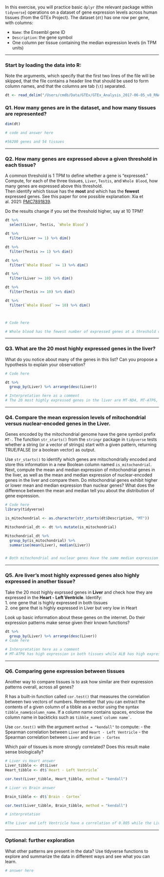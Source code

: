 In this exercise, you will practice basic `dplyr` (the relevant package within `tidyverse`) operations on a dataset of gene expression levels across human tissues (from the GTEx Project). The dataset (`dt`) has one row per gene, with columns:

-   `Name`: the Ensembl gene ID\
-   `Description`: the gene symbol
-   One column per tissue containing the median expression levels (in TPM units)

------------------------------------------------------------------------

### Start by loading the data into R:

Note the arguments, which specify that the first two lines of the file will be skipped, that the file contains a header line that should be used to form column names, and that the columns are tab (`\t`) separated.

```r
dt <- read_delim("/Users/cmdb/Data/GTEx/GTEx_Analysis_2017-06-05_v8_RNASeQCv1.1.9_gene_median_tpm.gct.gz", skip = 2, col_names = TRUE, delim = "\t")
```

### Q1. How many genes are in the dataset, and how many tissues are represented?

```r

dim(dt)

# code and answer here

#56200 genes and 54 tissues
```

------------------------------------------------------------------------

### Q2. How many genes are expressed above a given threshold in each tissue?

A common threshold is 1 TPM to define whether a gene is "expressed."\
Compute, for each of the three tissues, `Liver`, `Testis`, and `Whole Blood`, how many genes are expressed above this threshold.\
Then identify which tissue has the **most** and which has the **fewest** expressed genes. See this paper for one possible explanation: Xia et al. 2021: [PMC7891839](https://pmc.ncbi.nlm.nih.gov/articles/PMC7891839/).

Do the results change if you set the threshold higher, say at 10 TPM?

```r

dt %>%
  select(Liver, Testis, `Whole Blood`)

dt %>%
  filter(Liver >= 1) %>% dim()

dt %>%
  filter(Testis >= 1) %>% dim()

dt %>%
  filter(`Whole Blood` >= 1) %>% dim()

dt %>%
  filter(Liver >= 10) %>% dim()

dt %>%
  filter(Testis >= 10) %>% dim()

dt %>%
  filter(`Whole Blood` >= 10) %>% dim()



# Code here

# Whole blood has the fewest number of expressed genes at a threshold of both 1 and 10. Testis have the highest number of expressed genes at a threshold of both 1 and 10.

```

------------------------------------------------------------------------

### Q3. What are the 20 most highly expressed genes in the liver?

What do you notice about many of the genes in this list? Can you propose a hypothesis to explain your observation?

```r

# Code here

dt %>%
  group_by(Liver) %>% arrange(desc(Liver))

# Interpretation here as a comment
# The 20 most highly expressed genes in the liver are MT-ND4, MT-ATP6, MT-CO2, MT-CO3, MT-CO1, MT-CYB, MT-ATP8, MT-ND4L, ALB, MT-ND2, MT-ND1, MT-ND3, MT-RNR2, HP, SAA1, ORM1, FTL, APOC3, FGB, MT-ND5, and FGG. Most have the prefix "MT" which I interpreted to indicate they are mitochondrial genes. Liver cells have high density of mitochondria, so the higher density could explain the higher expression levels.
```

------------------------------------------------------------------------

### Q4. Compare the mean expression levels of mitochondrial versus nuclear-encoded genes in the Liver.

Genes encoded by the mitochondrial genome have the gene symbol prefix `MT-`. The function `str_starts()` from the `stringr` package in `tidyverse` tests whether a string (or a vector of strings) start with a given pattern, returning TRUE/FALSE (or a boolean vector) as output.

Use `str_starts()` to identify which genes are mitochondrially encoded and store this information in a new Boolean column named `is_mitochondrial`. Next, compute the mean and median expression of mitochondrial genes in the liver, as well as the mean and median expression of nuclear-encoded genes in the liver and compare them. Do mitochondrial genes exhibit higher or lower mean and median expression than nuclear genes? What does the difference between the mean and median tell you about the distribution of gene expression.

```r
# Code here
library(tidyverse)

is_mitochondrial <- as.character(str_starts(dt$Description, "MT"))

Mitochondrial_dt <- dt %>% mutate(is_mitochondrial)

Mitochondrial_dt %>%
  group_by(is_mitochondrial) %>%
  summarise(mean(Liver), median(Liver))


# Both mitochondrial and nuclear genes have the same median expression of 0, although mitochondrial genes have a much higher mean expression than nuclear genes. This tells us more about the distribution of data: that the higher mean expression among mitochondrial genes is powered by a small number of genes with very high expression.
```

------------------------------------------------------------------------

### Q5. Are liver’s most highly expressed genes also highly expressed in another tissue?

Take the 20 most highly exprssed genes in **Liver** and check how they are expressed in the **Heart - Left Ventricle**. Identify:\
1. one gene that is highly expressed in both tissues\
2. one gene that is highly expressed in Liver but very low in Heart

Look up basic information about these genes on the internet. Do their expression patterns make sense given their known functions?

```r
dt %>%
  group_by(Liver) %>% arrange(desc(Liver))
# Code here

# Interpretation here as a comment
# MT-ATP6 has high expression in both tissues while ALB has high expression in the liver but very low expression in the heart. MT-ATP6 encodes subunit 6 of ATP synthase. Since all cells need to produce energy, it makes sense that this gene would be strongly expressed in many different tissues. ALB encodes albumin, which is produced by the liver, so it makes sense that the expression of this gene is very high in the liver and low in other tissues.
```

------------------------------------------------------------------------

### Q6. Comparing gene expression between tissues

Another way to compare tissues is to ask how similar are their expression patterns overall, across all genes?

R has a built-in function called `cor.test()` that measures the correlation between two vectors of numbers. Remember that you can extract the contents of a given column of a tibble as a vector using the syntax `tibble_name$column_name`. If a column name contains spaces, enclose the column name in backticks such as `` tibble_name$`column name` ``.

Use `cor.test()` with the argument `method = "kendall"` to compute: - the Spearman correlation between `Liver` and `Heart - Left Ventricle` - the Spearman correlation between `Liver` and `Brian - Cortex`

Which pair of tissues is more strongly correlated? Does this result make sense biologically?

```r
# Liver vs Heart answer
Liver_tibble <- dt$Liver
Heart_tibble <- dt$`Heart - Left Ventricle`

cor.test(Liver_tibble, Heart_tibble, method = "kendall")

# Liver vs Brain answer

Brain_tibble <- dt$`Brain - Cortex`

cor.test(Liver_tibble, Brain_tibble, method = "kendall")

# interpretation

#The Liver and Left Ventricle have a correlation of 0.805 while the Liver and Cortex have a correlation of 0.734. Accordingly, from these data, the liver and left ventricle appear to be more closely correlated than the liver and the cortex are. These data make sense as neuronal cells differentiate very early in development, so it makes sense that the gene expression pattern would be less similar to those outside of nervous tissue.
```

------------------------------------------------------------------------

### Optional: further exploration

What other patterns are present in the data? Use tidyverse functions to explore and summarize the data in different ways and see what you can learn.

```r
# answer here
```
